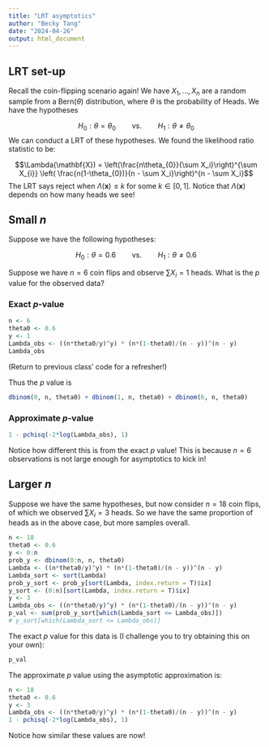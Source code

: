 ```yaml
---
title: "LRT asymptotics"
author: "Becky Tang"
date: "2024-04-26"
output: html_document
---
```


## LRT set-up

Recall the coin-flipping scenario again! We have $X_{1},\ldots, X_{n}$ are a random sample from a $\text{Bern}(\theta)$ distribution, where $\theta$ is the probability of Heads. We have the hypotheses

$$H_{0}: \theta = \theta_{0} \qquad \text{vs.} \qquad H_{1}: \theta \neq \theta_{0}$$ We can conduct a LRT of these hypotheses. We found the likelihood ratio statistic to be:

$$\Lambda(\mathbf{X}) = \left(\frac{n\theta_{0}}{\sum X_i}\right)^{\sum X_{i}} \left( \frac{n(1-\theta_{0})}{n - \sum X_i}\right)^{n - \sum X_i}$$The LRT says reject when $\Lambda(\mathbf{x}) \leq k$ for some $k \in [0,1]$. Notice that $\Lambda(\mathbf{x})$ depends on how many heads we see!

## Small $n$

Suppose we have the following hypotheses:

$$H_{0}: \theta = 0.6 \qquad \text{vs.} \qquad H_{1}: \theta \neq 0.6$$

Suppose we have $n=6$ coin flips and observe $\sum X_i = 1$ heads. What is the $p$ value for the observed data?

### Exact $p$-value

```r
n <- 6
theta0 <- 0.6
y <- 1
Lambda_obs <- ((n*theta0/y)^y) * (n*(1-theta0)/(n - y))^(n - y)
Lambda_obs
```

```{=tex}
\begin{align*}
\text{p-value} &= \sup_{\theta \in \Omega_{0}} \text{Pr}(\Lambda(\mathbf{X}) \leq \Lambda(\mathbf{x})\mid \theta) \\
&= \text{Pr}\left(\Lambda(\mathbf{X}) \leq `r round(Lambda_obs,4)` \mid \theta = 0.6\right)  \\
&=\text{Pr}\left(\sum X_i \in \{0, 1, 6\} \mid \theta = 0.6\right) 
\end{align*}
```
(Return to previous class' code for a refresher!)

Thus the $p$ value is

```r
dbinom(0, n, theta0) + dbinom(1, n, theta0) + dbinom(6, n, theta0)
```

### Approximate $p$-value

```r
1 - pchisq(-2*log(Lambda_obs), 1)
```

Notice how different this is from the exact $p$ value! This is because $n=6$ observations is not large enough for asymptotics to kick in!

## Larger $n$

Suppose we have the same hypotheses, but now consider $n = 18$ coin flips, of which we observed $\sum X_i = 3$ heads. So we have the same proportion of heads as in the above case, but more samples overall.

```r
n <- 18
theta0 <- 0.6
y <- 0:n
prob_y <- dbinom(0:n, n, theta0)
Lambda <- ((n*theta0/y)^y) * (n*(1-theta0)/(n - y))^(n - y)
Lambda_sort <- sort(Lambda)
prob_y_sort <- prob_y[sort(Lambda, index.return = T)$ix]
y_sort <- (0:n)[sort(Lambda, index.return = T)$ix]
y <- 3
Lambda_obs <- ((n*theta0/y)^y) * (n*(1-theta0)/(n - y))^(n - y)
p_val <- sum(prob_y_sort[which(Lambda_sort <= Lambda_obs)])
# y_sort[which(Lambda_sort <= Lambda_obs)]
```

The exact $p$ value for this data is (I challenge you to try obtaining this on your own):

```r
p_val
```

The approximate $p$ value using the asymptotic approximation is:

```r
n <- 18
theta0 <- 0.6
y <- 3
Lambda_obs <- ((n*theta0/y)^y) * (n*(1-theta0)/(n - y))^(n - y)
1 - pchisq(-2*log(Lambda_obs), 1)
```

Notice how similar these values are now!
